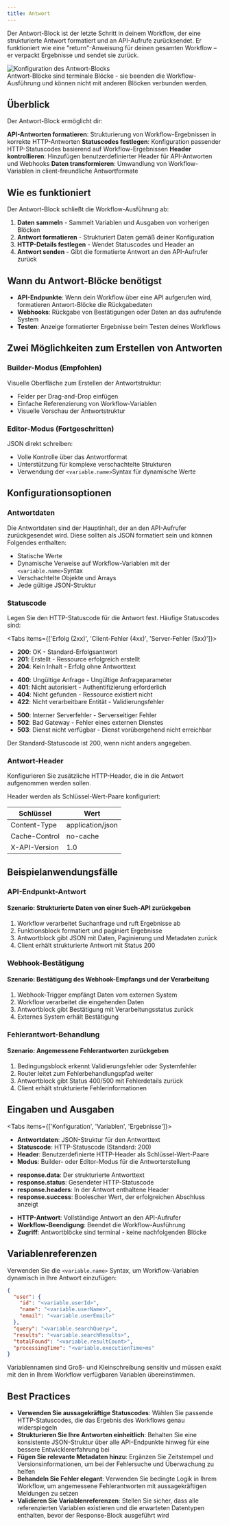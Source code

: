 ```yaml
---
title: Antwort
---
```



Der Antwort-Block ist der letzte Schritt in deinem Workflow, der eine strukturierte Antwort formatiert und an API-Aufrufe zurücksendet. Er funktioniert wie eine "return"-Anweisung für deinen gesamten Workflow – er verpackt Ergebnisse und sendet sie zurück.

<div className="flex justify-center">
  <Image
    src="/static/blocks/response.png"
    alt="Konfiguration des Antwort-Blocks"
    width={500}
    height={400}
    className="my-6"
  />
</div>

<Callout type="info">
  Antwort-Blöcke sind terminale Blöcke - sie beenden die Workflow-Ausführung und können nicht mit anderen Blöcken verbunden werden.
</Callout>

## Überblick

Der Antwort-Block ermöglicht dir:

<Steps>
  <Step>
    <strong>API-Antworten formatieren</strong>: Strukturierung von Workflow-Ergebnissen in korrekte HTTP-Antworten
  </Step>
  <Step>
    <strong>Statuscodes festlegen</strong>: Konfiguration passender HTTP-Statuscodes basierend auf Workflow-Ergebnissen
  </Step>
  <Step>
    <strong>Header kontrollieren</strong>: Hinzufügen benutzerdefinierter Header für API-Antworten und Webhooks
  </Step>
  <Step>
    <strong>Daten transformieren</strong>: Umwandlung von Workflow-Variablen in client-freundliche Antwortformate
  </Step>
</Steps>

## Wie es funktioniert

Der Antwort-Block schließt die Workflow-Ausführung ab:

1. **Daten sammeln** - Sammelt Variablen und Ausgaben von vorherigen Blöcken
2. **Antwort formatieren** - Strukturiert Daten gemäß deiner Konfiguration
3. **HTTP-Details festlegen** - Wendet Statuscodes und Header an
4. **Antwort senden** - Gibt die formatierte Antwort an den API-Aufrufer zurück

## Wann du Antwort-Blöcke benötigst

- **API-Endpunkte**: Wenn dein Workflow über eine API aufgerufen wird, formatieren Antwort-Blöcke die Rückgabedaten
- **Webhooks**: Rückgabe von Bestätigungen oder Daten an das aufrufende System
- **Testen**: Anzeige formatierter Ergebnisse beim Testen deines Workflows

## Zwei Möglichkeiten zum Erstellen von Antworten

### Builder-Modus (Empfohlen)
Visuelle Oberfläche zum Erstellen der Antwortstruktur:
- Felder per Drag-and-Drop einfügen
- Einfache Referenzierung von Workflow-Variablen
- Visuelle Vorschau der Antwortstruktur

### Editor-Modus (Fortgeschritten)
JSON direkt schreiben:
- Volle Kontrolle über das Antwortformat
- Unterstützung für komplexe verschachtelte Strukturen
- Verwendung der `<variable.name>`Syntax für dynamische Werte

## Konfigurationsoptionen

### Antwortdaten

Die Antwortdaten sind der Hauptinhalt, der an den API-Aufrufer zurückgesendet wird. Diese sollten als JSON formatiert sein und können Folgendes enthalten:

- Statische Werte
- Dynamische Verweise auf Workflow-Variablen mit der `<variable.name>`Syntax
- Verschachtelte Objekte und Arrays
- Jede gültige JSON-Struktur

### Statuscode

Legen Sie den HTTP-Statuscode für die Antwort fest. Häufige Statuscodes sind:

<Tabs items={['Erfolg (2xx)', 'Client-Fehler (4xx)', 'Server-Fehler (5xx)']}>
  <Tab>
    <ul className="list-disc space-y-2 pl-6">
      <li><strong>200</strong>: OK - Standard-Erfolgsantwort</li>
      <li><strong>201</strong>: Erstellt - Ressource erfolgreich erstellt</li>
      <li><strong>204</strong>: Kein Inhalt - Erfolg ohne Antworttext</li>
    </ul>
  </Tab>
  <Tab>
    <ul className="list-disc space-y-2 pl-6">
      <li><strong>400</strong>: Ungültige Anfrage - Ungültige Anfrageparameter</li>
      <li><strong>401</strong>: Nicht autorisiert - Authentifizierung erforderlich</li>
      <li><strong>404</strong>: Nicht gefunden - Ressource existiert nicht</li>
      <li><strong>422</strong>: Nicht verarbeitbare Entität - Validierungsfehler</li>
    </ul>
  </Tab>
  <Tab>
    <ul className="list-disc space-y-2 pl-6">
      <li><strong>500</strong>: Interner Serverfehler - Serverseitiger Fehler</li>
      <li><strong>502</strong>: Bad Gateway - Fehler eines externen Dienstes</li>
      <li><strong>503</strong>: Dienst nicht verfügbar - Dienst vorübergehend nicht erreichbar</li>
    </ul>
  </Tab>
</Tabs>

<div className="mt-4 text-sm text-gray-600 dark:text-gray-400">
  Der Standard-Statuscode ist 200, wenn nicht anders angegeben.
</div>

### Antwort-Header

Konfigurieren Sie zusätzliche HTTP-Header, die in die Antwort aufgenommen werden sollen.

Header werden als Schlüssel-Wert-Paare konfiguriert:

| Schlüssel | Wert |
|-----|-------|
| Content-Type | application/json |
| Cache-Control | no-cache |
| X-API-Version | 1.0 |

## Beispielanwendungsfälle

### API-Endpunkt-Antwort

<div className="mb-4 rounded-md border p-4">
  <h4 className="font-medium">Szenario: Strukturierte Daten von einer Such-API zurückgeben</h4>
  <ol className="list-decimal pl-5 text-sm">
    <li>Workflow verarbeitet Suchanfrage und ruft Ergebnisse ab</li>
    <li>Funktionsblock formatiert und paginiert Ergebnisse</li>
    <li>Antwortblock gibt JSON mit Daten, Paginierung und Metadaten zurück</li>
    <li>Client erhält strukturierte Antwort mit Status 200</li>
  </ol>
</div>

### Webhook-Bestätigung

<div className="mb-4 rounded-md border p-4">
  <h4 className="font-medium">Szenario: Bestätigung des Webhook-Empfangs und der Verarbeitung</h4>
  <ol className="list-decimal pl-5 text-sm">
    <li>Webhook-Trigger empfängt Daten vom externen System</li>
    <li>Workflow verarbeitet die eingehenden Daten</li>
    <li>Antwortblock gibt Bestätigung mit Verarbeitungsstatus zurück</li>
    <li>Externes System erhält Bestätigung</li>
  </ol>
</div>

### Fehlerantwort-Behandlung

<div className="mb-4 rounded-md border p-4">
  <h4 className="font-medium">Szenario: Angemessene Fehlerantworten zurückgeben</h4>
  <ol className="list-decimal pl-5 text-sm">
    <li>Bedingungsblock erkennt Validierungsfehler oder Systemfehler</li>
    <li>Router leitet zum Fehlerbehandlungspfad weiter</li>
    <li>Antwortblock gibt Status 400/500 mit Fehlerdetails zurück</li>
    <li>Client erhält strukturierte Fehlerinformationen</li>
  </ol>
</div>

## Eingaben und Ausgaben

<Tabs items={['Konfiguration', 'Variablen', 'Ergebnisse']}>
  <Tab>
    <ul className="list-disc space-y-2 pl-6">
      <li>
        <strong>Antwortdaten</strong>: JSON-Struktur für den Antworttext
      </li>
      <li>
        <strong>Statuscode</strong>: HTTP-Statuscode (Standard: 200)
      </li>
      <li>
        <strong>Header</strong>: Benutzerdefinierte HTTP-Header als Schlüssel-Wert-Paare
      </li>
      <li>
        <strong>Modus</strong>: Builder- oder Editor-Modus für die Antworterstellung
      </li>
    </ul>
  </Tab>
  <Tab>
    <ul className="list-disc space-y-2 pl-6">
      <li>
        <strong>response.data</strong>: Der strukturierte Antworttext
      </li>
      <li>
        <strong>response.status</strong>: Gesendeter HTTP-Statuscode
      </li>
      <li>
        <strong>response.headers</strong>: In der Antwort enthaltene Header
      </li>
      <li>
        <strong>response.success</strong>: Boolescher Wert, der erfolgreichen Abschluss anzeigt
      </li>
    </ul>
  </Tab>
  <Tab>
    <ul className="list-disc space-y-2 pl-6">
      <li>
        <strong>HTTP-Antwort</strong>: Vollständige Antwort an den API-Aufrufer
      </li>
      <li>
        <strong>Workflow-Beendigung</strong>: Beendet die Workflow-Ausführung
      </li>
      <li>
        <strong>Zugriff</strong>: Antwortblöcke sind terminal - keine nachfolgenden Blöcke
      </li>
    </ul>
  </Tab>
</Tabs>

## Variablenreferenzen

Verwenden Sie die `<variable.name>` Syntax, um Workflow-Variablen dynamisch in Ihre Antwort einzufügen:

```json
{
  "user": {
    "id": "<variable.userId>",
    "name": "<variable.userName>",
    "email": "<variable.userEmail>"
  },
  "query": "<variable.searchQuery>",
  "results": "<variable.searchResults>",
  "totalFound": "<variable.resultCount>",
  "processingTime": "<variable.executionTime>ms"
}
```

<Callout type="warning">
  Variablennamen sind Groß- und Kleinschreibung sensitiv und müssen exakt mit den in Ihrem Workflow verfügbaren Variablen übereinstimmen.
</Callout>

## Best Practices

- **Verwenden Sie aussagekräftige Statuscodes**: Wählen Sie passende HTTP-Statuscodes, die das Ergebnis des Workflows genau widerspiegeln
- **Strukturieren Sie Ihre Antworten einheitlich**: Behalten Sie eine konsistente JSON-Struktur über alle API-Endpunkte hinweg für eine bessere Entwicklererfahrung bei
- **Fügen Sie relevante Metadaten hinzu**: Ergänzen Sie Zeitstempel und Versionsinformationen, um bei der Fehlersuche und Überwachung zu helfen
- **Behandeln Sie Fehler elegant**: Verwenden Sie bedingte Logik in Ihrem Workflow, um angemessene Fehlerantworten mit aussagekräftigen Meldungen zu setzen
- **Validieren Sie Variablenreferenzen**: Stellen Sie sicher, dass alle referenzierten Variablen existieren und die erwarteten Datentypen enthalten, bevor der Response-Block ausgeführt wird
